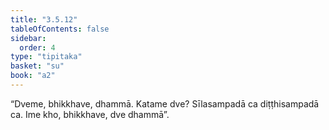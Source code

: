 ```yaml
---
title: "3.5.12"
tableOfContents: false
sidebar:
  order: 4
type: "tipitaka"
basket: "su"
book: "a2"
---
```



<DynamicBreadcrumb />

<Division number="175" book="a2" bookNo="15" page="94">

<Paragraph number="268" book="a2">
“Dveme, bhikkhave, dhammā. Katame dve? Sīlasampadā ca diṭṭhisampadā ca. Ime kho, bhikkhave, dve dhammā”.
</Paragraph>
</Division>
